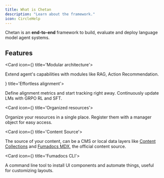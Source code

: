 ```yaml
---
title: What is Chetan
description: "Learn about the framework."
icon: CircleHelp
---
```



Chetan is an **end-to-end** framework to build, evaluate and deploy language model agent systems.

## Features

<Cards>

<Card icon={<Component className="text-blue-300" />} title='Modular architecture'>

Extend agent's capabilities with modules like RAG, Action Recommendation. 


</Card>
<Card icon={<AlignHorizontalDistributeCenter className="text-purple-300" />} title='Effortless alignment'>

Define alignment metrics and start tracking right away. Continuously update LMs with GRPO RL and SFT.

</Card>

<Card icon={<Folders className="text-blue-300" />} title='Organized resources'>

Organize your resources in a single place. Register them with a manager object for easy access.

</Card>

<Card icon={<Database />} title='Content Source'>

The source of your content, can be a CMS or local data layers like [Content Collections](https://www.content-collections.dev) and [Fumadocs MDX](/docs/mdx), the official content source.

</Card>

<Card icon={<Terminal />} title='Fumadocs CLI'>

A command line tool to install UI components and automate things, useful for customizing layouts.

</Card>

</Cards>
